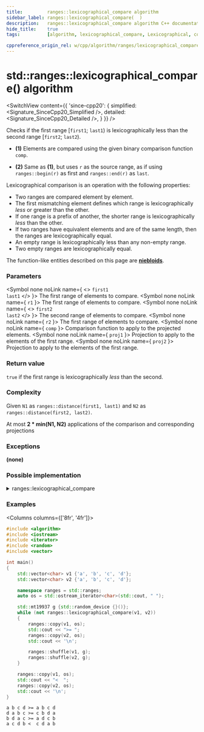 ```yaml
---
title:         ranges::lexicographical_compare algorithm
sidebar_label: ranges::lexicographical_compare(  )
description:   ranges::lexicographical_compare algorithm C++ documentation
hide_title:    true
tags:          [algorithm, lexicographical_compare, Lexicographical, compare]

cppreference_origin_rel: w/cpp/algorithm/ranges/lexicographical_compare
---
```



<!----------------- Codes ---------------------->


# std::ranges::lexicographical_compare() algorithm

<SwitchView content={{
	'since-cpp20': {
		simplified:	<Signature_SinceCpp20_Simplified />,
		detailed:	<Signature_SinceCpp20_Detailed />,
	}
}} />

Checks if the first range [`first1`; `last1`) is lexicographically less than the second range [`first2`; `last2`).

- **(1)** Elements are compared using the given binary comparison function `comp`.

- **(2)** Same as **(1)**, but uses `r` as the source range, as if using `ranges::begin(r)` as first and `ranges::end(r)` as `last`.

Lexicographical comparison is an operation with the following properties:

- Two ranges are compared element by element.
- The first mismatching element defines which range is lexicographically *less* or greater than the other.
- If one range is a prefix of another, the shorter range is lexicographically *less* than the other.
- If two ranges have equivalent elements and are of the same length, then the ranges are lexicographically equal.
- An empty range is lexicographically less than any non-empty range.
- Two empty ranges are lexicographically equal.

The function-like entities described on this page are [**niebloids**](#).

### Parameters

<SymbolTable>

  <Symbol none noLink name={ <> <code>first1</code> <br/> <code>last1</code> </> }>
    The first range of elements to compare.
  </Symbol>
  <Symbol none noLink name={ <code>r1</code> }>
    The first range of elements to compare.
  </Symbol>
  <Symbol none noLink name={ <> <code>first2</code> <br/> <code>last2</code> </> }>
    The second range of elements to compare.
  </Symbol>
  <Symbol none noLink name={ <code>r2</code> }>
    The first range of elements to compare.
  </Symbol>
  <Symbol none noLink name={ <code>comp</code> }>
    Comparison function to apply to the projected elements.
  </Symbol>
  <Symbol none noLink name={ <code>proj1</code> }>
    Projection to apply to the elements of the first range.
  </Symbol>
  <Symbol none noLink name={ <code>proj2</code> }>
    Projection to apply to the elements of the first range.
  </Symbol>

</SymbolTable>

### Return value

`true` if the first range is lexicographically *less* than the second.

### Complexity

Given `N1` as `ranges::distance(first1, last1)` and `N2` as `ranges::distance(first2, last2)`.

At most **2 \* min(N1, N2)** applications of the comparison and corresponding projections

### Exceptions

**(none)**

### Possible implementation

<details>
<summary>ranges::lexicographical_compare</summary>

```cpp
struct lexicographical_compare_fn
{
    template<std::input_iterator I1, std::sentinel_for<I1> S1,
             std::input_iterator I2, std::sentinel_for<I2> S2,
             class Proj1 = std::identity, class Proj2 = std::identity,
             std::indirect_strict_weak_order<
                 std::projected<I1, Proj1>,
                 std::projected<I2, Proj2>> Comp = ranges::less>
    constexpr bool operator()(I1 first1, S1 last1, I2 first2, S2 last2,
                              Comp comp = {}, Proj1 proj1 = {}, Proj2 proj2 = {}) const
    {
        for (; (first1 != last1) && (first2 != last2); ++first1, (void) ++first2)
        {
            if (std::invoke(comp, std::invoke(proj1, *first1), std::invoke(proj2, *first2)))
                return true;

            if (std::invoke(comp, std::invoke(proj2, *first2), std::invoke(proj1, *first1)))
                return false;
        }
        return (first1 == last1) && (first2 != last2);
    }

    template<ranges::input_range R1, ranges::input_range R2,
             class Proj1 = std::identity, class Proj2 = std::identity,
             std::indirect_strict_weak_order<
                 std::projected<ranges::iterator_t<R1>, Proj1>,
                 std::projected<ranges::iterator_t<R2>, Proj2>> Comp = ranges::less>
    constexpr bool operator()(R1&& r1, R2&& r2, Comp comp = {},
                              Proj1 proj1 = {}, Proj2 proj2 = {}) const
    {
        return (*this)(ranges::begin(r1), ranges::end(r1),
                       ranges::begin(r2), ranges::end(r2),
                       std::ref(comp), std::ref(proj1), std::ref(proj2));
    }
};

inline constexpr lexicographical_compare_fn lexicographical_compare;
```

</details>

### Examples

<Columns columns={['8fr', '4fr']}>
<div>

```cpp title='Main.cpp' showLineNumbers
#include <algorithm>
#include <iostream>
#include <iterator>
#include <random>
#include <vector>

int main()
{
    std::vector<char> v1 {'a', 'b', 'c', 'd'};
    std::vector<char> v2 {'a', 'b', 'c', 'd'};

    namespace ranges = std::ranges;
    auto os = std::ostream_iterator<char>(std::cout, " ");

    std::mt19937 g {std::random_device {}()};
    while (not ranges::lexicographical_compare(v1, v2))
    {
        ranges::copy(v1, os);
        std::cout << ">= ";
        ranges::copy(v2, os);
        std::cout << '\n';

        ranges::shuffle(v1, g);
        ranges::shuffle(v2, g);
    }

    ranges::copy(v1, os);
    std::cout << "<  ";
    ranges::copy(v2, os);
    std::cout << '\n';
}
```

</div>
<div>

```plaintext title="Output"
a b c d >= a b c d
d a b c >= c b d a
b d a c >= a d c b
a c d b <  c d a b
```

</div>
</Columns>
